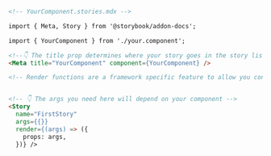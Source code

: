 ```md
<!-- YourComponent.stories.mdx -->

import { Meta, Story } from '@storybook/addon-docs';

import { YourComponent } from './your.component';

<!--👇 The title prop determines where your story goes in the story list -->
<Meta title="YourComponent" component={YourComponent} />

<!-- Render functions are a framework specific feature to allow you control on how the component renders -->


<!-- 👇 The args you need here will depend on your component -->
<Story
  name="FirstStory"
  args={{}}
  render={(args) => ({
    props: args,
  })} />
```